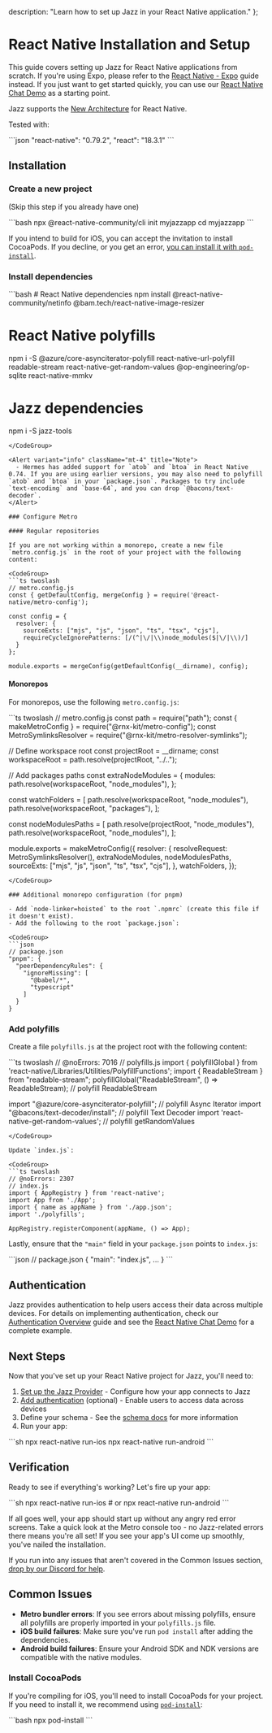   description: "Learn how to set up Jazz in your React Native application."
};


# React Native Installation and Setup

This guide covers setting up Jazz for React Native applications from scratch. If you're using Expo, please refer to the [React Native - Expo](/docs/react-native-expo/project-setup) guide instead. If you just want to get started quickly, you can use our [React Native Chat Demo](https://github.com/garden-co/jazz/tree/main/examples/chat-rn) as a starting point.

Jazz supports the [New Architecture](https://reactnative.dev/architecture/landing-page) for React Native.

Tested with:

<CodeGroup>
```json
"react-native": "0.79.2",
"react": "18.3.1"
```
</CodeGroup>

## Installation

### Create a new project

(Skip this step if you already have one)

<CodeGroup>
```bash
npx @react-native-community/cli init myjazzapp
cd myjazzapp
```
</CodeGroup>

If you intend to build for iOS, you can accept the invitation to install CocoaPods. If you decline, or you get an error, [you can install it with `pod-install`](#install-cocoapods).

### Install dependencies

<CodeGroup>
```bash
# React Native dependencies
npm install @react-native-community/netinfo @bam.tech/react-native-image-resizer

# React Native polyfills
npm i -S @azure/core-asynciterator-polyfill react-native-url-polyfill readable-stream react-native-get-random-values @op-engineering/op-sqlite react-native-mmkv

# Jazz dependencies
npm i -S jazz-tools
```
</CodeGroup>

<Alert variant="info" className="mt-4" title="Note">
  - Hermes has added support for `atob` and `btoa` in React Native 0.74. If you are using earlier versions, you may also need to polyfill `atob` and `btoa` in your `package.json`. Packages to try include `text-encoding` and `base-64`, and you can drop `@bacons/text-decoder`.
</Alert>

### Configure Metro

#### Regular repositories

If you are not working within a monorepo, create a new file `metro.config.js` in the root of your project with the following content:

<CodeGroup>
```ts twoslash
// metro.config.js
const { getDefaultConfig, mergeConfig } = require('@react-native/metro-config');

const config = {
  resolver: {
    sourceExts: ["mjs", "js", "json", "ts", "tsx", "cjs"],
    requireCycleIgnorePatterns: [/(^|\/|\\)node_modules($|\/|\\)/]
  }
};

module.exports = mergeConfig(getDefaultConfig(__dirname), config);
```
</CodeGroup>

#### Monorepos

For monorepos, use the following `metro.config.js`:

<CodeGroup>
```ts twoslash
// metro.config.js
const path = require("path");
const { makeMetroConfig } = require("@rnx-kit/metro-config");
const MetroSymlinksResolver = require("@rnx-kit/metro-resolver-symlinks");

// Define workspace root
const projectRoot = __dirname;
const workspaceRoot = path.resolve(projectRoot, "../..");

// Add packages paths
const extraNodeModules = {
  modules: path.resolve(workspaceRoot, "node_modules"),
};

const watchFolders = [
  path.resolve(workspaceRoot, "node_modules"),
  path.resolve(workspaceRoot, "packages"),
];

const nodeModulesPaths = [
  path.resolve(projectRoot, "node_modules"),
  path.resolve(workspaceRoot, "node_modules"),
];

module.exports = makeMetroConfig({
  resolver: {
    resolveRequest: MetroSymlinksResolver(),
    extraNodeModules,
    nodeModulesPaths,
    sourceExts: ["mjs", "js", "json", "ts", "tsx", "cjs"],
  },
  watchFolders,
});
```
</CodeGroup>

### Additional monorepo configuration (for pnpm)

- Add `node-linker=hoisted` to the root `.npmrc` (create this file if it doesn't exist).
- Add the following to the root `package.json`:

<CodeGroup>
```json
// package.json
"pnpm": {
  "peerDependencyRules": {
    "ignoreMissing": [
      "@babel/*",
      "typescript"
    ]
  }
}
```
</CodeGroup>

### Add polyfills

Create a file `polyfills.js` at the project root with the following content:

<CodeGroup>
```ts twoslash
// @noErrors: 7016
// polyfills.js
import { polyfillGlobal } from 'react-native/Libraries/Utilities/PolyfillFunctions';
import { ReadableStream } from "readable-stream";
polyfillGlobal("ReadableStream", () => ReadableStream); // polyfill ReadableStream

import "@azure/core-asynciterator-polyfill"; // polyfill Async Iterator
import "@bacons/text-decoder/install"; // polyfill Text Decoder
import 'react-native-get-random-values'; // polyfill getRandomValues
```
</CodeGroup>

Update `index.js`:

<CodeGroup>
```ts twoslash
// @noErrors: 2307
// index.js
import { AppRegistry } from 'react-native';
import App from './App';
import { name as appName } from './app.json';
import './polyfills';

AppRegistry.registerComponent(appName, () => App);
```
</CodeGroup>

Lastly, ensure that the `"main"` field in your `package.json` points to `index.js`:

<CodeGroup>
```json
// package.json
{
  "main": "index.js",
  ...
}
```
</CodeGroup>

## Authentication

Jazz provides authentication to help users access their data across multiple devices. For details on implementing authentication, check our [Authentication Overview](/docs/key-features/authentication/overview) guide and see the [React Native Chat Demo](https://github.com/garden-co/jazz/tree/main/examples/chat-rn) for a complete example.

## Next Steps

Now that you've set up your React Native project for Jazz, you'll need to:

1. [Set up the Jazz Provider](/docs/project-setup/providers) - Configure how your app connects to Jazz
2. [Add authentication](/docs/key-features/authentication/overview) (optional) - Enable users to access data across devices
3. Define your schema - See the [schema docs](/docs/core-concepts/covalues/overview) for more information
4. Run your app:

<CodeGroup>
```sh
npx react-native run-ios
npx react-native run-android
```
</CodeGroup>

## Verification

Ready to see if everything's working? Let's fire up your app:

<CodeGroup>
```sh
npx react-native run-ios
# or
npx react-native run-android
```
</CodeGroup>

If all goes well, your app should start up without any angry red error screens. Take a quick look at the Metro console too - no Jazz-related errors there means you're all set! If you see your app's UI come up smoothly, you've nailed the installation.

If you run into any issues that aren't covered in the Common Issues section, [drop by our Discord for help](https://discord.gg/utDMjHYg42).

## Common Issues

- **Metro bundler errors**: If you see errors about missing polyfills, ensure all polyfills are properly imported in your `polyfills.js` file.
- **iOS build failures**: Make sure you've run `pod install` after adding the dependencies.
- **Android build failures**: Ensure your Android SDK and NDK versions are compatible with the native modules.

### Install CocoaPods

If you're compiling for iOS, you'll need to install CocoaPods for your project. If you need to install it, we recommend using [`pod-install`](https://www.npmjs.com/package/pod-install):

<CodeGroup>
```bash
npx pod-install
```
</CodeGroup>
